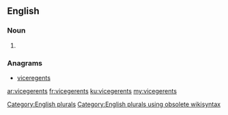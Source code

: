 ==English==

===Noun===
{{head|en}}

# {{plural of|vicegerent}}

===Anagrams===
* [[viceregents#English|viceregents]]

[[Category:English plurals]][[Category:English plurals using obsolete wikisyntax]]

[[ar:vicegerents]]
[[fr:vicegerents]]
[[ku:vicegerents]]
[[my:vicegerents]]